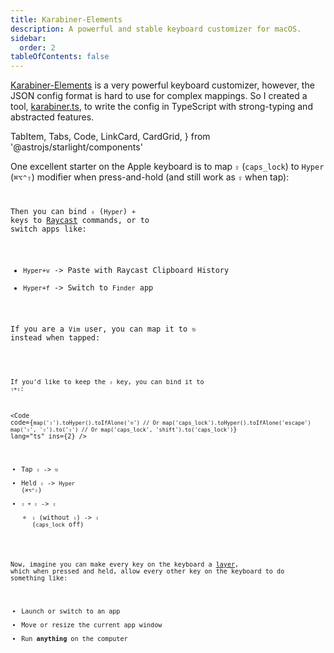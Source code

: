```yaml
---
title: Karabiner-Elements
description: A powerful and stable keyboard customizer for macOS.
sidebar:
  order: 2
tableOfContents: false
---
```


[Karabiner-Elements](https://karabiner-elements.pqrs.org/) is a very powerful
keyboard customizer, however, the JSON config format is hard to use for complex mappings.
So I created a tool, [karabiner.ts](https://github.com/evan-liu/karabiner.ts),
to write the config in TypeScript with strong-typing and abstracted features.

  TabItem,
  Tabs,
  Code,
  LinkCard,
  CardGrid,
} from '@astrojs/starlight/components'

<Tabs>
  <TabItem label="brew install" icon="homebrew">
    <BrewInstallCask name="karabiner-elements" />
  </TabItem>
  <TabItem label="brew bundle" icon="homebrew">
    <BrewfileCask name="karabiner-elements" />
  </TabItem>
  <TabItem label="Download" icon="right-arrow">
    <DownloadCard url="https://karabiner-elements.pqrs.org/" />
  </TabItem>
</Tabs>

One excellent starter on the Apple keyboard is to map `⇪` (`caps_lock`) to `Hyper`
(`⌘⌥⌃⇧`) modifier when press-and-hold (and still work as `⇪` when tap):

<Code
  code="map('⇪').toHyper().toIfAlone('⇪') // Or map('caps_lock').toHyper().toIfAlone('caps_lock')"
  lang="ts"
/>

Then you can bind `⇪` (`Hyper`) `+` keys to [Raycast](/productivity/mac/raycast) commands, or to
switch apps like:

- `Hyper+v` -> Paste with Raycast Clipboard History
- `Hyper+f` -> Switch to `Finder` app

If you are a `Vim` user, you can map it to `⎋` instead when tapped:

<Code
  code="map('⇪').toHyper().toIfAlone('⎋') // Or map('caps_lock').toHyper().toIfAlone('escape')"
  lang="ts"
/>

If you'd like to keep the `⇪` key, you can bind it to `⇧+⇪`:

<Code
  code={`map('⇪').toHyper().toIfAlone('⎋') // Or map('caps_lock').toHyper().toIfAlone('escape')
map('⇪', '⇧').to('⇪') // Or map('caps_lock', 'shift').to('caps_lock')`}
  lang="ts"
  ins={2}
/>

- Tap `⇪` -> `⎋`
- Held `⇪` -> `Hyper` (`⌘⌥⌃⇧`)
- `⇧ + ⇪` -> `⇪`
  - `⇪` (without `⇧`) -> `⇪` (`caps_lock` off)

Now, imagine you can make every key on the keyboard a
[layer](https://evan-liu.github.io/karabiner.ts/rules/layer), which when pressed
and held, allow every other key on the keyboard to do something like:

- Launch or switch to an app
- Move or resize the current app window
- Run **anything** on the computer

<CardGrid>
  <LinkCard
    href="https://github.com/evan-liu/karabiner-config/blob/main/karabiner-config.ts"
    title="👨‍💻 My config"
    target="_blank"
  />
  <LinkCard
    href="https://github.com/evan-liu/karabiner.ts"
    title="🛠️ karabiner.ts"
    target="_blank"
  />

</CardGrid>
